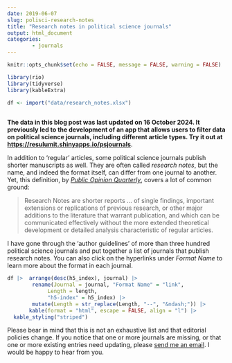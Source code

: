 ```yaml
---
date: 2019-06-07
slug: polisci-research-notes
title: "Research notes in political science journals"
output: html_document
categories:
        - journals
---
```


```r

knitr::opts_chunk$set(echo = FALSE, message = FALSE, warning = FALSE)

library(rio)
library(tidyverse)
library(kableExtra)

df <- import("data/research_notes.xlsx")
        
```


__The data in this blog post was last updated on 16 October 2024. It previously led to the development of an app that allows users to filter data on political science journals, including different article types. Try it out at <a href='https://resulumit.shinyapps.io/psjournals/'target='_blank'>https://resulumit.shinyapps.io/psjournals</a>__.

In addition to 'regular' articles, some political science journals publish shorter manuscripts as well. They are often called *research notes*, but the name, and indeed the format itself, can differ from one journal to another. Yet, this definition, by <a href='https://academic.oup.com/poq/pages/general_instructions'target='_blank'>*Public Opinion Quarterly*</a>, covers a lot of common ground:

> Research Notes are shorter reports ... of single findings, important extensions or replications of previous research, or other major additions to the literature that warrant publication, and which can be communicated effectively without the more extended theoretical development or detailed analysis characteristic of regular articles. 

I have gone through the 'author guidelines' of more than three hundred political science journals and put together a list of journals that publish research notes. You can also click on the hyperlinks under *Format Name* to learn more about the format in each journal.

```r
df |>  arrange(desc(h5_index), journal) |>
        rename(Journal = journal, "Format Name" = "link",
             Length = length,
             "h5-index" = h5_index) |>
        mutate(Length = str_replace(Length, "--", "&ndash;")) |>
       kable(format = "html", escape = FALSE, align = "l") |>
  kable_styling("striped")

```


Please bear in mind that this is not an exhaustive list and that editorial policies change. If you notice that one or more journals are missing, or that one or more existing entries need updating, please <a href="mailto:resulumit@gmail.com">send me an email</a>. I would be happy to hear from you.